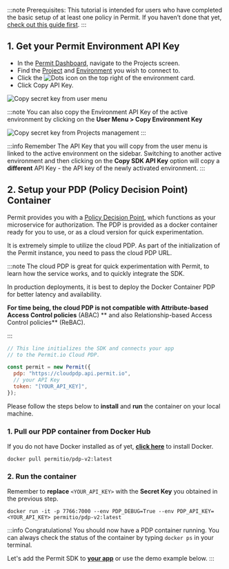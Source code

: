 
:::note Prerequisites:
This tutorial is intended for users who have completed the basic setup of at least one policy in Permit.
If you haven’t done that yet, [check out this guide first](/quickstart).
:::

## 1. Get your Permit Environment API Key

- In the [Permit Dashboard](https://app.permit.io/), navigate to the Projects screen.
- Find the [Project](/overview/glossary#projects) and [Environment](/overview/glossary#environment) you wish to connect to.
- Click the ![Dots](/ui-videos/getting-started/connecting-your-app/dots.png) icon on the top right of the environment card.
- Click Copy API Key.

<img
  src="/img/updated/quickstart/sdk-key-1.png"
  alt="Copy secret key from user menu"
  data-zoomable
/>

:::note
You can also copy the Environment API Key of the active environment by clicking on the **User Menu > Copy Environment Key**

<img
  src="/img/updated/quickstart/sdk-key-2.png"
  alt="Copy secret key from Projects management"
  data-zoomable
/>
:::

:::info Remember
The API Key that you will copy from the user menu is linked to the active environment on the sidebar.
Switching to another active environment and then clicking on the **Copy SDK API Key** option will copy a **different** API Key - the API key of the newly activated environment.
:::

## 2. Setup your PDP (Policy Decision Point) Container

Permit provides you with a [Policy Decision Point](/overview/how-does-it-work#the-policy-decision-point-pdp),
which functions as your microservice for authorization. The PDP is provided as a docker container ready for you to use,
or as a cloud version for quick experimentation.

<Tabs groupId="pdp">
<TabItem value="cloud" label="Cloud PDP" default>

It is extremely simple to utilize the cloud PDP. As part of the initialization of the Permit instance, you need to pass
the cloud PDP URL.

:::note
The cloud PDP is great for quick experimentation with Permit, to learn how the service works, and to quickly integrate the SDK.

In production deployments, it is best to deploy the Docker Container PDP for better latency and availability.

**For time being, the cloud PDP is not compatible with Attribute-based Access Control policies** (ABAC)
** and also Relationship-based Access Control policies** (ReBAC).

:::

```js
// This line initializes the SDK and connects your app
// to the Permit.io Cloud PDP.

const permit = new Permit({
  pdp: "https://cloudpdp.api.permit.io",
  // your API Key
  token: "[YOUR_API_KEY]",
});
```

</TabItem>
<TabItem value="container" label="Container PDP">

Please follow the steps below to **install** and **run** the container on your local machine.

### 1. Pull our PDP container from Docker Hub

If you do not have Docker installed as of yet, **[click here](https://docs.docker.com/get-docker/)** to install Docker.

```
docker pull permitio/pdp-v2:latest
```

### 2. Run the container

Remember to **replace** `<YOUR_API_KEY>` with the **Secret Key** you obtained in the previous step.

```
docker run -it -p 7766:7000 --env PDP_DEBUG=True --env PDP_API_KEY=<YOUR_API_KEY> permitio/pdp-v2:latest
```

:::info
Congratulations! You should now have a PDP container running. You can always check the status of the container
by typing `docker ps` in your terminal.

Let's add the Permit SDK to **[your app](/overview/glossary)** or use the demo example below.
:::

</TabItem>
</Tabs>

